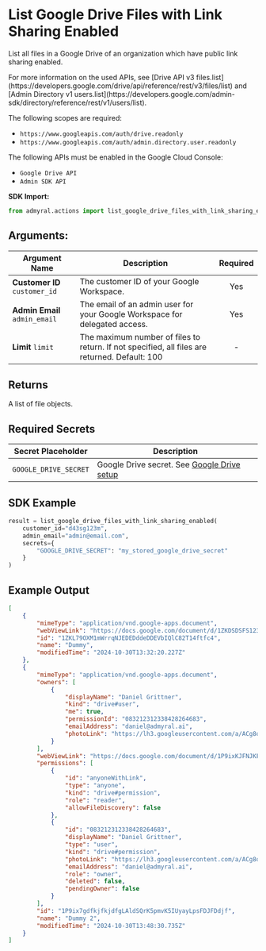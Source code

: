 
# List Google Drive Files with Link Sharing Enabled

List all files in a Google Drive of an organization which have public link sharing enabled.

<Callout type="info">
	For more information on the used APIs, see [Drive API v3
	files.list](https://developers.google.com/drive/api/reference/rest/v3/files/list)
	and [Admin Directory v1
	users.list](https://developers.google.com/admin-sdk/directory/reference/rest/v1/users/list).
</Callout>

The following scopes are required:

-   `https://www.googleapis.com/auth/drive.readonly`
-   `https://www.googleapis.com/auth/admin.directory.user.readonly`

The following APIs must be enabled in the Google Cloud Console:

-   `Google Drive API`
-   `Admin SDK API`

**SDK Import:**

```python
from admyral.actions import list_google_drive_files_with_link_sharing_enabled
```

## Arguments:

| Argument Name                 | Description                                                                                   | Required |
| ----------------------------- | --------------------------------------------------------------------------------------------- | :------: |
| **Customer ID** `customer_id` | The customer ID of your Google Workspace.                                                     |   Yes    |
| **Admin Email** `admin_email` | The email of an admin user for your Google Workspace for delegated access.                    |   Yes    |
| **Limit** `limit`             | The maximum number of files to return. If not specified, all files are returned. Default: 100 |    -     |

## Returns

A list of file objects.

## Required Secrets

| Secret Placeholder    | Description                                                                            |
| --------------------- | -------------------------------------------------------------------------------------- |
| `GOOGLE_DRIVE_SECRET` | Google Drive secret. See [Google Drive setup](/integrations/google_drive/google_drive) |

## SDK Example

```python
result = list_google_drive_files_with_link_sharing_enabled(
    customer_id="d43sg123m",
    admin_email="admin@email.com",
	secrets={
		"GOOGLE_DRIVE_SECRET": "my_stored_google_drive_secret"
	}
)
```

## Example Output

```json
[
	{
		"mimeType": "application/vnd.google-apps.document",
		"webViewLink": "https://docs.google.com/document/d/1ZKDSDSFS123rqNrPGRasdasdSVbIQlC82T14ftfc4/edit?usp=drivesdk",
		"id": "1ZKL79OXM1mWrrqNJEDEDddeDDEVbIQlC82T14ftfc4",
		"name": "Dummy",
		"modifiedTime": "2024-10-30T13:32:20.227Z"
	},
	{
		"mimeType": "application/vnd.google-apps.document",
		"owners": [
			{
				"displayName": "Daniel Grittner",
				"kind": "drive#user",
				"me": true,
				"permissionId": "083212312338428264683",
				"emailAddress": "daniel@admyral.ai",
				"photoLink": "https://lh3.googleusercontent.com/a/ACg8ocLi8q8tDDSKLFDX9znpZXD3JSjhu8Rdyhg3JCUA=s64"
			}
		],
		"webViewLink": "https://docs.google.com/document/d/1P9ixKJFNJKFNJKJFK5IUyayLp7gRHEciM/edit?usp=drivesdk",
		"permissions": [
			{
				"id": "anyoneWithLink",
				"type": "anyone",
				"kind": "drive#permission",
				"role": "reader",
				"allowFileDiscovery": false
			},
			{
				"id": "083212312338428264683",
				"displayName": "Daniel Grittner",
				"type": "user",
				"kind": "drive#permission",
				"photoLink": "https://lh3.googleusercontent.com/a/ACg8ocLi8q8tDDSKLFDX9znpZXD3JSjhu8Rdyhg3JCUA=s64",
				"emailAddress": "daniel@admyral.ai",
				"role": "owner",
				"deleted": false,
				"pendingOwner": false
			}
		],
		"id": "1P9ix7gdfkjfkjdfgLAldSQrK5pmvK5IUyayLpsFDJFDdjf",
		"name": "Dummy 2",
		"modifiedTime": "2024-10-30T13:48:30.735Z"
	}
]
```
